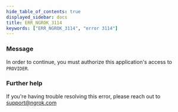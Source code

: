 ```yaml
---
hide_table_of_contents: true
displayed_sidebar: docs
title: ERR_NGROK_3114
keywords: ["ERR_NGROK_3114", "error 3114"]
---
```


### Message

In order to continue, you must authorize this application's access to `PROVIDER`.

### Further help

If you're having trouble resolving this error, please reach out to [support@ngrok.com](mailto:support@ngrok.com?subject=Help%20with%20ERR_NGROK_3114)
